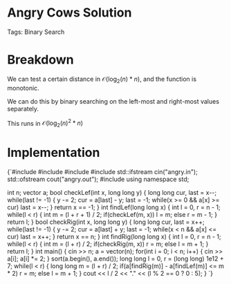 


<Sidebar moduleId={moduleId} /> 

# Angry Cows Solution

Tags: Binary Search

# Breakdown

We can test a certain distance in $\mathcal{O}(\log_2(n)*n)$, and the function is monotonic. 

We can do this by binary searching on the left-most and right-most values separately. 

This runs in $\mathcal{O}(\log_2(n)^2*n)$

# Implementation

<div style={{ transform: 'translateX(150px)' }}>
  <SyntaxHighlighter language="cpp" style={okaidia}>
{`#include <cmath>
#include <cstdio>
#include <vector>
#include <fstream> 
std::ifstream cin("angry.in");
std::ofstream cout("angry.out");
#include <algorithm>
using namespace std;

int n; 
vector<long long> a; 
bool checkLef(int x, long long y) {
    long long cur, last = x--; 
    while(last != -1) {
        y -= 2; 
        cur = a[last] - y; 
        last = -1; 
        while(x >= 0 && a[x] >= cur) last = x--; 
    }
    return x == -1; 
}
int findLef(long long x) {
    int l = 0, r = n - 1; 
    while(l < r) {
        int m = (l + r + 1) / 2; 
        if(checkLef(m, x)) l = m; 
        else r = m - 1; 
    }
    return l; 
}
bool checkRig(int x, long long y) {
    long long cur, last = x++; 
    while(last != -1) {
        y -= 2; 
        cur = a[last] + y; 
        last = -1; 
        while(x < n && a[x] <= cur) last = x++; 
    }
    return x == n; 
}
int findRig(long long x) {
    int l = 0, r = n - 1; 
    while(l < r) {
        int m = (l + r) / 2; 
        if(checkRig(m, x)) r = m; 
        else l = m + 1; 
    }
    return l; 
}
int main() {
    cin >> n; 
    a = vector<long long>(n); 
    for(int i = 0; i < n; i++) { cin >> a[i]; a[i] *= 2; }
    sort(a.begin(), a.end()); 
    long long l = 0, r = (long long) 1e12 + 7;
    while(l < r) {
        long long m = (l + r) / 2; 
        if(a[findRig(m)] - a[findLef(m)] <= m * 2) r = m; 
        else l = m + 1; 
    }
    cout << l / 2 << "." << (l % 2 == 0 ? 0 : 5); 
}
`}
  </SyntaxHighlighter>
</div>
